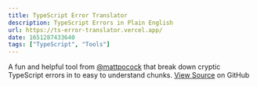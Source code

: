 ```yaml
---
title: TypeScript Error Translator
description: TypeScript Errors in Plain English
url: https://ts-error-translator.vercel.app/
date: 1651287433640
tags: ["TypeScript", "Tools"]
---
```


A fun and helpful tool from [@mattpocock](https://twitter.com/mpocock1/status/1519424007422062592) that break down cryptic TypeScript errors in to easy to understand chunks. [View Source](https://github.com/mattpocock/ts-error-translator) on GitHub
